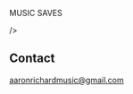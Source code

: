 <Banner bgOverlay="transparent" />

<Container>

<p>MUSIC SAVES<p> />


<Releases releases={props.releases} />

<Shows shows={props.shows} />

## Contact

<!--
  The `id="contact"` attribute below is for creating internal anchor link.
  You can remove/change it, but make sure you edit the corresponding link
  in src/gatsby-theme-musician/config/navigation.yml
  See: https://learn.freecodecamp.org/responsive-web-design/basic-html-and-html5/link-to-internal-sections-of-a-page-with-anchor-elements/
-->

<div id="contact" className="text-center">

<a href="mailto:aaronrichardmusic@gmail.com">aaronrichardmusic@gmail.com</a>  


</div>

</Container>
